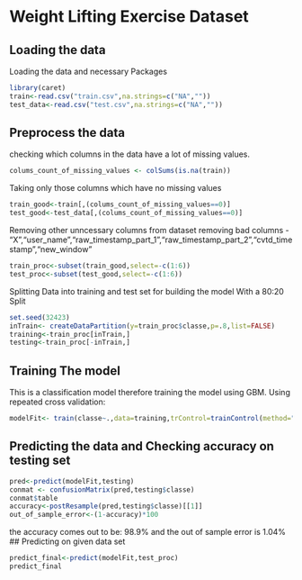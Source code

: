 Weight Lifting Exercise Dataset
========================================================

## Loading the data
Loading the data and necessary Packages
```r
library(caret)
train<-read.csv("train.csv",na.strings=c("NA",""))
test_data<-read.csv("test.csv",na.strings=c("NA",""))
```
## Preprocess the data
checking which columns in the data have a lot of missing values. 
```r
colums_count_of_missing_values <- colSums(is.na(train))
```
Taking only those columns which have no missing values
```r
train_good<-train[,(colums_count_of_missing_values==0)]
test_good<-test_data[,(colums_count_of_missing_values==0)]
```
Removing other unncessary columns from dataset
removing bad columns - "X","user_name","raw_timestamp_part_1","raw_timestamp_part_2","cvtd_timestamp","new_window"

```r
train_proc<-subset(train_good,select=-c(1:6))
test_proc<-subset(test_good,select=-c(1:6))
```

Splitting Data into training and test set for building the model With a 80:20 Split

```r
set.seed(32423)
inTrain<- createDataPartition(y=train_proc$classe,p=.8,list=FALSE)
training<-train_proc[inTrain,]
testing<-train_proc[-inTrain,]
```
## Training The model
This is a classification model therefore training the model using GBM. Using repeated cross validation:

```r
modelFit<- train(classe~.,data=training,trControl=trainControl(method="repeatedcv",number=2,repeats=2, allowParallel=TRUE) ,method="gbm",verbose=FALSE)
```

## Predicting the data and Checking accuracy on testing set
```r
pred<-predict(modelFit,testing)
conmat <- confusionMatrix(pred,testing$classe)
conmat$table  
accuracy<-postResample(pred,testing$classe)[[1]]
out_of_sample_error<-(1-accuracy)*100
```
the accuracy comes out to be: 98.9% and the out of sample error is 1.04%
## Predicting on given data set
```r
predict_final<-predict(modelFit,test_proc)
predict_final
```